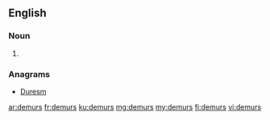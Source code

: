 ==English==

===Noun===
{{head|en|noun plural form}}

# {{plural of|demur|lang=en}}

===Anagrams===
* [[Duresm#English|Duresm]]

[[ar:demurs]]
[[fr:demurs]]
[[ku:demurs]]
[[mg:demurs]]
[[my:demurs]]
[[fi:demurs]]
[[vi:demurs]]